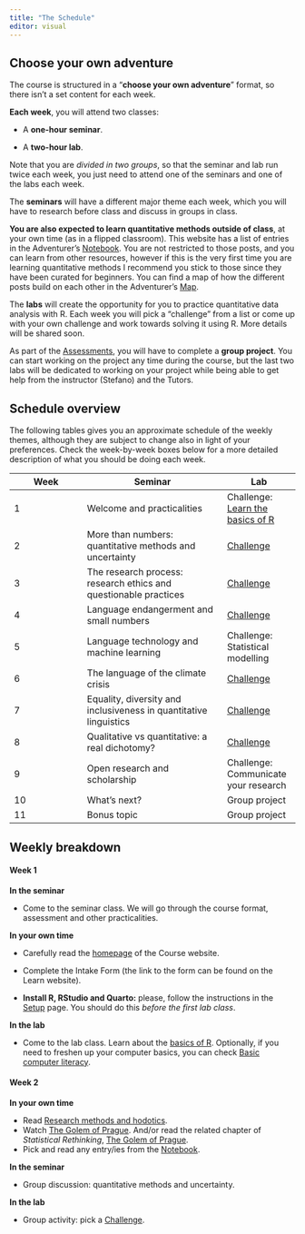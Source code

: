 ```yaml
---
title: "The Schedule"
editor: visual
---
```


## Choose your own adventure

The course is structured in a "**choose your own adventure**" format, so there isn't a set content for each week.

::: callout-important
**Each week**, you will attend two classes:

-   A **one-hour seminar**.

-   A **two-hour lab**.

Note that you are *divided in two groups*, so that the seminar and lab run twice each week, you just need to attend one of the seminars and one of the labs each week.
:::

The **seminars** will have a different major theme each week, which you will have to research before class and discuss in groups in class.

**You are also expected to learn quantitative methods outside of class**, at your own time (as in a flipped classroom). This website has a list of entries in the Adventurer's [Notebook](notebook.qmd). You are not restricted to those posts, and you can learn from other resources, however if this is the very first time you are learning quantitative methods I recommend you stick to those since they have been curated for beginners. You can find a map of how the different posts build on each other in the Adventurer's [Map](map.qmd).

The **labs** will create the opportunity for you to practice quantitative data analysis with R. Each week you will pick a "challenge" from a list or come up with your own challenge and work towards solving it using R. More details will be shared soon.

As part of the [Assessments](assessments.qmd), you will have to complete a **group project**. You can start working on the project any time during the course, but the last two labs will be dedicated to working on your project while being able to get help from the instructor (Stefano) and the Tutors.

## Schedule overview

The following tables gives you an approximate schedule of the weekly themes, although they are subject to change also in light of your preferences. Check the week-by-week boxes below for a more detailed description of what you should be doing each week.

| Week | Seminar                                                           | Lab                                                    |
|-------------------|------------------------------------|-------------------|
| 1    | Welcome and practicalities                                        | Challenge: [Learn the basics of R](posts/r-basics.qmd) |
| 2    | More than numbers: quantitative methods and uncertainty           | [Challenge](challenges.qmd)                            |
| 3    | The research process: research ethics and questionable practices  | [Challenge](challenges.qmd)                            |
| 4    | Language endangerment and small numbers                           | [Challenge](challenges.qmd)                            |
| 5    | Language technology and machine learning                          | Challenge: Statistical modelling                       |
| 6    | The language of the climate crisis                                | [Challenge](challenges.qmd)                            |
| 7    | Equality, diversity and inclusiveness in quantitative linguistics | [Challenge](challenges.qmd)                            |
| 8    | Qualitative vs quantitative: a real dichotomy?                    | [Challenge](challenges.qmd)                            |
| 9    | Open research and scholarship                                     | Challenge: Communicate your research                   |
| 10   | What's next?                                                      | Group project                                          |
| 11   | Bonus topic                                                       | Group project                                          |

## Weekly breakdown

::: {.callout-note collapse="false"}
#### Week 1

**In the seminar**

-   Come to the seminar class. We will go through the course format, assessment and other practicalities.

**In your own time**

-   Carefully read the [homepage](index.qmd) of the Course website.

-   Complete the Intake Form (the link to the form can be found on the Learn website).

-   **Install R, RStudio and Quarto:** please, follow the instructions in the [Setup](setup.qmd) page. You should do this *before the first lab class*.

**In the lab**

-   Come to the lab class. Learn about the [basics of R](posts/r-basics.qmd). Optionally, if you need to freshen up your computer basics, you can check [Basic computer literacy](posts/computer-basics.qmd).
:::

::: {.callout-note collapse="false"}
#### Week 2

**In your own time**

- Read [Research methods and hodotics](posts/hodotics.qmd).
- Watch [The Golem of Prague](https://youtu.be/FdnMWdICdRs?si=BLyz4G19T5elt_ho). And/or read the related chapter of *Statistical Rethinking*, [The Golem of Prague](https://discovered.ed.ac.uk/permalink/44UOE_INST/19s2m21/cdi_proquest_ebookcentralchapters_6133700_13_20).
- Pick and read any entry/ies from the [Notebook](notebook.qmd).

**In the seminar**

-   Group discussion: quantitative methods and uncertainty.

**In the lab**

-   Group activity: pick a [Challenge](challenges.qmd).
:::

